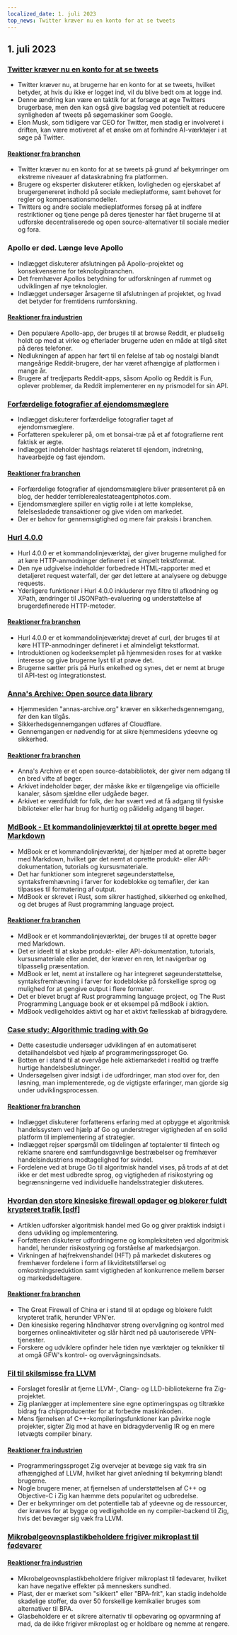 ```yaml
---
localized_date: 1. juli 2023
top_news: Twitter kræver nu en konto for at se tweets
---
```




<CallToAction />

<Steps>

## 1. juli 2023

### [Twitter kræver nu en konto for at se tweets](https://techcrunch.com/2023/06/30/twitter-now-requires-an-account-to-view-tweets/)

- Twitter kræver nu, at brugerne har en konto for at se tweets, hvilket betyder, at hvis du ikke er logget ind, vil du blive bedt om at logge ind.
- Denne ændring kan være en taktik for at forsøge at øge Twitters brugerbase, men den kan også give bagslag ved potentielt at reducere synligheden af tweets på søgemaskiner som Google.
- Elon Musk, som tidligere var CEO for Twitter, men stadig er involveret i driften, kan være motiveret af et ønske om at forhindre AI-værktøjer i at søge på Twitter.

#### [Reaktioner fra branchen](http://news.ycombinator.com/item?id=36540957)

- Twitter kræver nu en konto for at se tweets på grund af bekymringer om ekstreme niveauer af dataskrabning fra platformen.
- Brugere og eksperter diskuterer etikken, lovligheden og ejerskabet af brugergenereret indhold på sociale medieplatforme, samt behovet for regler og kompensationsmodeller.
- Twitters og andre sociale medieplatformes forsøg på at indføre restriktioner og tjene penge på deres tjenester har fået brugerne til at udforske decentraliserede og open source-alternativer til sociale medier og fora.

### Apollo er død. Længe leve Apollo

- Indlægget diskuterer afslutningen på Apollo-projektet og konsekvenserne for teknologibranchen.
- Det fremhæver Apollos betydning for udforskningen af rummet og udviklingen af nye teknologier.
- Indlægget undersøger årsagerne til afslutningen af projektet, og hvad det betyder for fremtidens rumforskning.

#### [Reaktioner fra industrien](http://news.ycombinator.com/item?id=36543894)

- Den populære Apollo-app, der bruges til at browse Reddit, er pludselig holdt op med at virke og efterlader brugerne uden en måde at tilgå sitet på deres telefoner.
- Nedlukningen af appen har ført til en følelse af tab og nostalgi blandt mangeårige Reddit-brugere, der har været afhængige af platformen i mange år.
- Brugere af tredjeparts Reddit-apps, såsom Apollo og Reddit is Fun, oplever problemer, da Reddit implementerer en ny prismodel for sin API.

### [Forfærdelige fotografier af ejendomsmæglere](https://terriblerealestateagentphotos.com)

- Indlægget diskuterer forfærdelige fotografier taget af ejendomsmæglere.
- Forfatteren spekulerer på, om et bonsai-træ på et af fotografierne rent faktisk er ægte.
- Indlægget indeholder hashtags relateret til ejendom, indretning, havearbejde og fast ejendom.

#### [Reaktioner fra branchen](http://news.ycombinator.com/item?id=36533193)

- Forfærdelige fotografier af ejendomsmæglere bliver præsenteret på en blog, der hedder terriblerealestateagentphotos.com.
- Ejendomsmæglere spiller en vigtig rolle i at lette komplekse, følelsesladede transaktioner og give viden om markedet.
- Der er behov for gennemsigtighed og mere fair praksis i branchen.

### [Hurl 4.0.0](https://hurl.dev/blog/2023/06/30/announcing-hurl-4.0.0.html)

- Hurl 4.0.0 er et kommandolinjeværktøj, der giver brugerne mulighed for at køre HTTP-anmodninger defineret i et simpelt tekstformat.
- Den nye udgivelse indeholder forbedrede HTML-rapporter med et detaljeret request waterfall, der gør det lettere at analysere og debugge requests.
- Yderligere funktioner i Hurl 4.0.0 inkluderer nye filtre til afkodning og XPath, ændringer til JSONPath-evaluering og understøttelse af brugerdefinerede HTTP-metoder.

#### [Reaktioner fra branchen](http://news.ycombinator.com/item?id=36539144)

- Hurl 4.0.0 er et kommandolinjeværktøj drevet af curl, der bruges til at køre HTTP-anmodninger defineret i et almindeligt tekstformat.
- Introduktionen og kodeeksemplet på hjemmesiden roses for at vække interesse og give brugerne lyst til at prøve det.
- Brugerne sætter pris på Hurls enkelhed og synes, det er nemt at bruge til API-test og integrationstest.

### [Anna's Archive: Open source data library](https://annas-archive.org/)

- Hjemmesiden "annas-archive.org" kræver en sikkerhedsgennemgang, før den kan tilgås.
- Sikkerhedsgennemgangen udføres af Cloudflare.
- Gennemgangen er nødvendig for at sikre hjemmesidens ydeevne og sikkerhed.

#### [Reaktioner fra branchen](http://news.ycombinator.com/item?id=36530662)

- Anna's Archive er et open source-databibliotek, der giver nem adgang til en bred vifte af bøger.
- Arkivet indeholder bøger, der måske ikke er tilgængelige via officielle kanaler, såsom sjældne eller udgåede bøger.
- Arkivet er værdifuldt for folk, der har svært ved at få adgang til fysiske biblioteker eller har brug for hurtig og pålidelig adgang til bøger.

### [MdBook - Et kommandolinjeværktøj til at oprette bøger med Markdown](https://rust-lang.github.io/mdBook/)

- MdBook er et kommandolinjeværktøj, der hjælper med at oprette bøger med Markdown, hvilket gør det nemt at oprette produkt- eller API-dokumentation, tutorials og kursusmateriale.
- Det har funktioner som integreret søgeunderstøttelse, syntaksfremhævning i farver for kodeblokke og temafiler, der kan tilpasses til formatering af output.
- MdBook er skrevet i Rust, som sikrer hastighed, sikkerhed og enkelhed, og det bruges af Rust programming language project.

#### [Reaktioner fra branchen](http://news.ycombinator.com/item?id=36528984)

- MdBook er et kommandolinjeværktøj, der bruges til at oprette bøger med Markdown.
- Det er ideelt til at skabe produkt- eller API-dokumentation, tutorials, kursusmateriale eller andet, der kræver en ren, let navigerbar og tilpasselig præsentation.
- MdBook er let, nemt at installere og har integreret søgeunderstøttelse, syntaksfremhævning i farver for kodeblokke på forskellige sprog og mulighed for at gengive output i flere formater.
- Det er blevet brugt af Rust programming language project, og The Rust Programming Language book er et eksempel på mdBook i aktion.
- MdBook vedligeholdes aktivt og har et aktivt fællesskab af bidragydere.

### [Case study: Algorithmic trading with Go](https://polygon.io/blog/case-study-algorithmict-trading-with-go/)

- Dette casestudie undersøger udviklingen af en automatiseret detailhandelsbot ved hjælp af programmeringssproget Go.
- Botten er i stand til at overvåge hele aktiemarkedet i realtid og træffe hurtige handelsbeslutninger.
- Undersøgelsen giver indsigt i de udfordringer, man stod over for, den løsning, man implementerede, og de vigtigste erfaringer, man gjorde sig under udviklingsprocessen.

#### [Reaktioner fra branchen](http://news.ycombinator.com/item?id=36539235)

- Indlægget diskuterer forfatterens erfaring med at opbygge et algoritmisk handelssystem ved hjælp af Go og understreger vigtigheden af en solid platform til implementering af strategier.
- Indlægget rejser spørgsmål om tildelingen af toptalenter til fintech og reklame snarere end samfundsgavnlige bestræbelser og fremhæver handelsindustriens modtagelighed for svindel.
- Fordelene ved at bruge Go til algoritmisk handel vises, på trods af at det ikke er det mest udbredte sprog, og vigtigheden af risikostyring og begrænsningerne ved individuelle handelsstrategier diskuteres.

### [Hvordan den store kinesiske firewall opdager og blokerer fuldt krypteret trafik [pdf]](https://gfw.report/publications/usenixsecurity23/data/paper/paper.pdf)

- Artiklen udforsker algoritmisk handel med Go og giver praktisk indsigt i dens udvikling og implementering.
- Forfatteren diskuterer udfordringerne og kompleksiteten ved algoritmisk handel, herunder risikostyring og forståelse af markedsjargon.
- Virkningen af højfrekvenshandel (HFT) på markedet diskuteres og fremhæver fordelene i form af likviditetstilførsel og omkostningsreduktion samt vigtigheden af konkurrence mellem børser og markedsdeltagere.

#### [Reaktioner fra branchen](http://news.ycombinator.com/item?id=36531485)

- The Great Firewall of China er i stand til at opdage og blokere fuldt krypteret trafik, herunder VPN'er.
- Den kinesiske regering håndhæver streng overvågning og kontrol med borgernes onlineaktiviteter og slår hårdt ned på uautoriserede VPN-tjenester.
- Forskere og udviklere opfinder hele tiden nye værktøjer og teknikker til at omgå GFW's kontrol- og overvågningsindsats.

### [Fil til skilsmisse fra LLVM](https://github.com/ziglang/zig/issues/16270)

- Forslaget foreslår at fjerne LLVM-, Clang- og LLD-bibliotekerne fra Zig-projektet.
- Zig planlægger at implementere sine egne optimeringspas og tiltrække bidrag fra chipproducenter for at forbedre maskinkoden.
- Mens fjernelsen af C++-kompileringsfunktioner kan påvirke nogle projekter, sigter Zig mod at have en bidragydervenlig IR og en mere letvægts compiler binary.

#### [Reaktioner fra industrien](http://news.ycombinator.com/item?id=36529456)

- Programmeringssproget Zig overvejer at bevæge sig væk fra sin afhængighed af LLVM, hvilket har givet anledning til bekymring blandt brugerne.
- Nogle brugere mener, at fjernelsen af understøttelsen af C++ og Objective-C i Zig kan hæmme dets popularitet og udbredelse.
- Der er bekymringer om det potentielle tab af ydeevne og de ressourcer, der kræves for at bygge og vedligeholde en ny compiler-backend til Zig, hvis det bevæger sig væk fra LLVM.

### [Mikrobølgeovnsplastikbeholdere frigiver mikroplast til fødevarer](https://pubs.acs.org/doi/10.1021/acs.est.3c01942)

#### [Reaktioner fra industrien](http://news.ycombinator.com/item?id=36532812)

- Mikrobølgeovnsplastikbeholdere frigiver mikroplast til fødevarer, hvilket kan have negative effekter på menneskers sundhed.
- Plast, der er mærket som "sikkert" eller "BPA-frit", kan stadig indeholde skadelige stoffer, da over 50 forskellige kemikalier bruges som alternativer til BPA.
- Glasbeholdere er et sikrere alternativ til opbevaring og opvarmning af mad, da de ikke frigiver mikroplast og er holdbare og nemme at rengøre.

</Steps>
